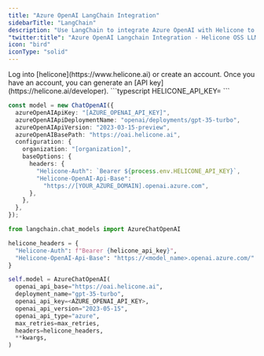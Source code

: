 ```yaml
---
title: "Azure OpenAI LangChain Integration"
sidebarTitle: "LangChain"
description: "Use LangChain to integrate Azure OpenAI with Helicone to log your Azure OpenAI usage."
"twitter:title": "Azure OpenAI Langchain Integration - Helicone OSS LLM Observability"
icon: "bird"
iconType: "solid"
---
```


<Steps>
  <Step title="Create an account + Generate an API Key">
    Log into [helicone](https://www.helicone.ai) or create an account. Once you have an account, you
    can generate an [API key](https://helicone.ai/developer).
  </Step>
  <Step title="Set HELICONE_API_KEY as an environment variable">
```typescript
HELICONE_API_KEY=<your API key>
```
  </Step>
  <Step title="Modify the API base and add the `Helicone-Auth` header">
<CodeGroup>

```typescript example.ts
const model = new ChatOpenAI({
  azureOpenAIApiKey: "[AZURE_OPENAI_API_KEY]",
  azureOpenAIApiDeploymentName: "openai/deployments/gpt-35-turbo",
  azureOpenAIApiVersion: "2023-03-15-preview",
  azureOpenAIBasePath: "https://oai.helicone.ai",
  configuration: {
    organization: "[organization]",
    baseOptions: {
      headers: {
        "Helicone-Auth": `Bearer ${process.env.HELICONE_API_KEY}`,
        "Helicone-OpenAI-Api-Base":
          "https://[YOUR_AZURE_DOMAIN].openai.azure.com",
      },
    },
  },
});
```

```python example.py
from langchain.chat_models import AzureChatOpenAI

helicone_headers = {
  "Helicone-Auth": f"Bearer {helicone_api_key}",
  "Helicone-OpenAI-Api-Base": "https://<model_name>.openai.azure.com/"
}

self.model = AzureChatOpenAI(
  openai_api_base="https://oai.helicone.ai",
  deployment_name="gpt-35-turbo",
  openai_api_key=<AZURE_OPENAI_API_KEY>,
  openai_api_version="2023-05-15",
  openai_api_type="azure",
  max_retries=max_retries,
  headers=helicone_headers,
  **kwargs,
)
```

</CodeGroup>

  </Step>
</Steps>
